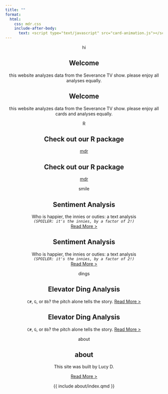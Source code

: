 ```yaml
---
title: ""
format: 
  html:
    css: mdr.css
    include-after-body:
      text: <script type="text/javascript" src="card-animation.js"></script>
---
```



<center>


::: {.deck}

::: {.vertical-lines}
:::

::: {.vertical-lines}
:::

::: {.card style="--i: 0;"}

::: {.tab}
hi
:::

::: {.card--front}

## Welcome

this website analyzes data from the Severance TV show. please enjoy all analyses equally.

:::

::: {.card--back}  
## Welcome

this website analyzes data from the Severance TV show. please enjoy all cards and analyses equally.

:::

:::

::: {.card style="--i: 1;"}
::: {.tab}
R
:::

::: {.card--front}

## Check out our R package

[mdr](https://lucymcgowan.github.io/mdr/index.html)

:::

::: {.card--back}  
## Check out our R package

[mdr](https://lucymcgowan.github.io/mdr/index.html)
:::
:::

::: {.card style="--i: 2;"}
::: {.tab}
smile
:::

::: {.card--front}

## Sentiment Analysis

Who is happier, the innies or outies: a text analysis  
*`(SPOILER: it's the innies, by a factor of 2!)`*  
[Read More >](analysis-innie-sentiment)


:::

::: {.card--back}  
## Sentiment Analysis

Who is happier, the innies or outies: a text analysis  
*`(SPOILER: it's the innies, by a factor of 2!)`*  
[Read More >](analysis-innie-sentiment)
:::
:::
    
::: {.card style="--i: 3;"}
::: {.tab}
dings
:::

::: {.card--front}

## Elevator Ding Analysis

`C#`, `G`, or `Bb`? the pitch alone tells the story. [Read More >](analysis-elevator-dings)

:::

::: {.card--back}  
## Elevator Ding Analysis

`C#`, `G`, or `Bb`? the pitch alone tells the story. [Read More >](analysis-elevator-dings)

:::
:::
    
::: {.card style="--i: 4;"}
::: {.tab}
about
:::

::: {.card--front}

## about

This site was built by Lucy D. 

[Read More >](about)
:::

::: {.card--back}  

{{ include about/index.qmd }}

:::
:::

   
::: {.lines .right}
<span></span>
<span></span>
<span></span>
<span></span>
<span></span>
<span></span>
<span></span>
<span></span>
<span></span>
<span></span> 
<span></span>
<span></span>
<span></span>
<span></span>
<span></span>
<span></span>
<span></span>
<span></span>
<span></span>
<span></span>  
:::

::: {.lines .left}
<span></span>
<span></span>
<span></span>
<span></span>
<span></span>
<span></span>
<span></span>
<span></span>
<span></span>
<span></span>
<span></span>
<span></span>
<span></span>
<span></span>
<span></span>
<span></span>
<span></span>
<span></span>
:::

:::
</center>



